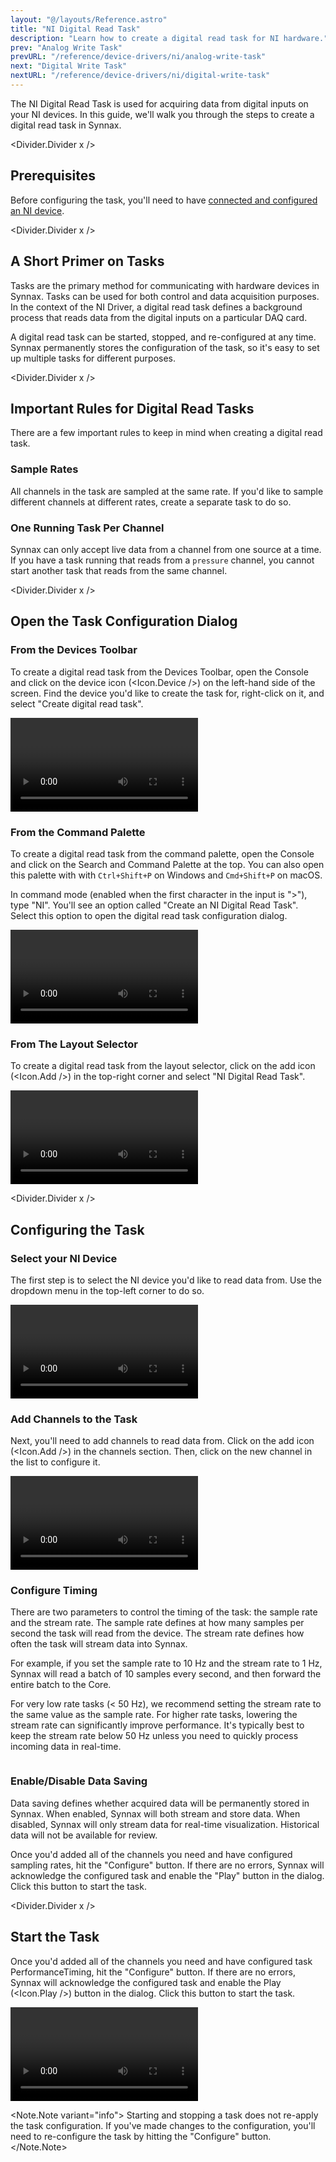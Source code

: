 ```yaml
---
layout: "@/layouts/Reference.astro"
title: "NI Digital Read Task"
description: "Learn how to create a digital read task for NI hardware."
prev: "Analog Write Task"
prevURL: "/reference/device-drivers/ni/analog-write-task"
next: "Digital Write Task"
nextURL: "/reference/device-drivers/ni/digital-write-task"
---
```



The NI Digital Read Task is used for acquiring data from digital inputs on your NI
devices. In this guide, we'll walk you through the steps to create a digital read task
in Synnax.

<Divider.Divider x />

## Prerequisites

Before configuring the task, you'll need to have
[connected and configured an NI device](/reference/device-drivers/ni/configure-device).

<Divider.Divider x />

## A Short Primer on Tasks

Tasks are the primary method for communicating with hardware devices in Synnax. Tasks
can be used for both control and data acquisition purposes. In the context of the NI
Driver, a digital read task defines a background process that reads data from the
digital inputs on a particular DAQ card.

A digital read task can be started, stopped, and re-configured at any time. Synnax
permanently stores the configuration of the task, so it's easy to set up multiple tasks
for different purposes.

<Divider.Divider x />

## Important Rules for Digital Read Tasks

There are a few important rules to keep in mind when creating a digital read task.

### Sample Rates

All channels in the task are sampled at the same rate. If you'd like to sample different
channels at different rates, create a separate task to do so.

### One Running Task Per Channel

Synnax can only accept live data from a channel from one source at a time. If you have a
task running that reads from a `pressure` channel, you cannot start another task that
reads from the same channel.

<Divider.Divider x />

## Open the Task Configuration Dialog

### From the Devices Toolbar

To create a digital read task from the Devices Toolbar, open the Console and click on
the device icon (<Icon.Device />) on the left-hand side of the screen. Find the device
you'd like to create the task for, right-click on it, and select "Create digital read
task".

<Video
  client:only="react"
  id="device-drivers/ni/digital-read-task/device-create-digital-read-task"
/>

### From the Command Palette

To create a digital read task from the command palette, open the Console and click on
the Search and Command Palette at the top. You can also open this palette with with
`Ctrl+Shift+P` on Windows and `Cmd+Shift+P` on macOS.

In command mode (enabled when the first character in the input is ">"), type "NI".
You'll see an option called "Create an NI Digital Read Task". Select this option to open
the digital read task configuration dialog.

<Video
  client:only="react"
  id="device-drivers/ni/digital-read-task/palette-create-digital-read-task"
/>

### From The Layout Selector

To create a digital read task from the layout selector, click on the add icon (<Icon.Add
/>) in the top-right corner and select "NI Digital Read Task".

<Video
  client:only="react"
  id="device-drivers/ni/digital-read-task/layout-create-digital-read-task"
/>

<Divider.Divider x />

## Configuring the Task

### <StepText level="h3" step={1}>Select your NI Device</StepText>

The first step is to select the NI device you'd like to read data from. Use the dropdown
menu in the top-left corner to do so.

<Video
  client:only="react"
  id="device-drivers/ni/digital-read-task/digital-read-task-select-device"
/>

### <StepText level="h3" step={2}>Add Channels to the Task</StepText>

Next, you'll need to add channels to read data from. Click on the add icon (<Icon.Add
/>) in the channels section. Then, click on the new channel in the list to configure it.

<Video
  client:only="react"
  id="device-drivers/ni/digital-read-task/digital-read-task-add-channel"
/>

### <StepText level="h3" step={3}>Configure Timing</StepText>

There are two parameters to control the timing of the task: the sample rate and the
stream rate. The sample rate defines at how many samples per second the task will read
from the device. The stream rate defines how often the task will stream data into
Synnax.

For example, if you set the sample rate to 10 Hz and the stream rate to 1 Hz, Synnax
will read a batch of 10 samples every second, and then forward the entire batch to the
Core.

For very low rate tasks (&lt; 50 Hz), we recommend setting the stream rate to the same
value as the sample rate. For higher rate tasks, lowering the stream rate can
significantly improve performance. It's typically best to keep the stream rate below 50
Hz unless you need to quickly process incoming data in real-time.

<div style={{ display: "flex", justifyContent: "center" }}>
  <Image
    client:only="react"
    id="device-drivers/ni/digital-read-task/digital-read-task-timing"
    style={{ width: "50%", minWidth: 200 }}
  />
</div>

### <StepText level="h3" step={4}>Enable/Disable Data Saving</StepText>

Data saving defines whether acquired data will be permanently stored in Synnax. When
enabled, Synnax will both stream and store data. When disabled, Synnax will only stream
data for real-time visualization. Historical data will not be available for review.

Once you'd added all of the channels you need and have configured sampling rates, hit
the "Configure" button. If there are no errors, Synnax will acknowledge the configured
task and enable the "Play" button in the dialog. Click this button to start the task.

<Divider.Divider x />

## Start the Task

Once you'd added all of the channels you need and have configured task
PerformanceTiming, hit the "Configure" button. If there are no errors, Synnax will
acknowledge the configured task and enable the Play (<Icon.Play />) button in the
dialog. Click this button to start the task.

<Video
  client:only="react"
  id="device-drivers/ni/digital-read-task/digital-read-task-start"
/>

<Note.Note variant="info">
  Starting and stopping a task does not re-apply the task configuration. If you've made
  changes to the configuration, you'll need to re-configure the task by hitting the
  "Configure" button.
</Note.Note>
